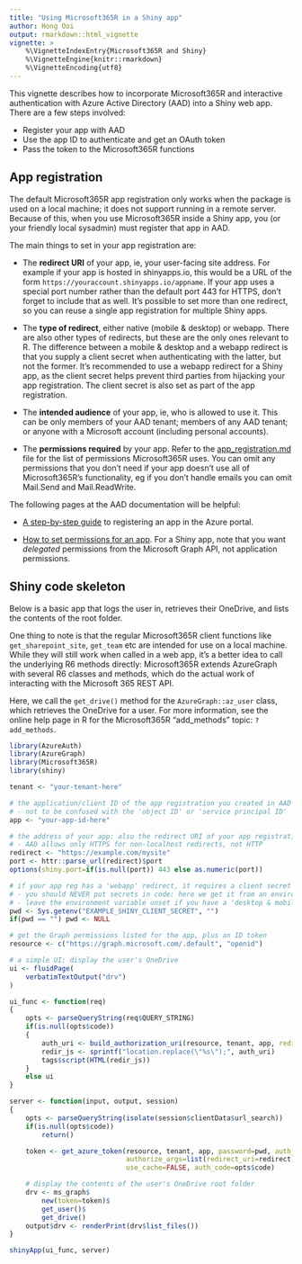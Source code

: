 ```yaml
---
title: "Using Microsoft365R in a Shiny app"
author: Hong Ooi
output: rmarkdown::html_vignette
vignette: >
    %\VignetteIndexEntry{Microsoft365R and Shiny}
    %\VignetteEngine{knitr::rmarkdown}
    %\VignetteEncoding{utf8}
---
```


This vignette describes how to incorporate Microsoft365R and interactive authentication with Azure Active Directory (AAD) into a Shiny web app. There are a few steps involved:

- Register your app with AAD
- Use the app ID to authenticate and get an OAuth token
- Pass the token to the Microsoft365R functions

## App registration

The default Microsoft365R app registration only works when the package is used on a local machine; it does not support running in a remote server. Because of this, when you use Microsoft365R inside a Shiny app, you (or your friendly local sysadmin) must register that app in AAD.

The main things to set in your app registration are:

- The **redirect URI** of your app, ie, your user-facing site address. For example if your app is hosted in shinyapps.io, this would be a URL of the form `https://youraccount.shinyapps.io/appname`. If your app uses a special port number rather than the default port 443 for HTTPS, don't forget to include that as well. It's possible to set more than one redirect, so you can reuse a single app registration for multiple Shiny apps.

- The **type of redirect**, either native (mobile & desktop) or webapp. There are also other types of redirects, but these are the only ones relevant to R. The difference between a mobile & desktop and a webapp redirect is that you supply a client secret when authenticating with the latter, but not the former. It's recommended to use a webapp redirect for a Shiny app, as the client secret helps prevent third parties from hijacking your app registration. The client secret is also set as part of the app registration.

- The **intended audience** of your app, ie, who is allowed to use it. This can be only members of your AAD tenant; members of any AAD tenant; or anyone with a Microsoft account (including personal accounts).

- The **permissions required** by your app. Refer to the [app_registration.md](https://github.com/Azure/Microsoft365R/blob/master/inst/app_registration.md) file for the list of permissions Microsoft365R uses. You can omit any permissions that you don't need if your app doesn't use all of Microsoft365R's functionality, eg if you don't handle emails you can omit Mail.Send and Mail.ReadWrite.

The following pages at the AAD documentation will be helpful:

- [A step-by-step guide](https://docs.microsoft.com/en-us/azure/active-directory/develop/quickstart-register-app) to registering an app in the Azure portal.

- [How to set permissions for an app](https://docs.microsoft.com/en-us/azure/active-directory/develop/quickstart-configure-app-access-web-apis). For a Shiny app, note that you want _delegated_ permissions from the Microsoft Graph API, not application permissions.

## Shiny code skeleton

Below is a basic app that logs the user in, retrieves their OneDrive, and lists the contents of the root folder.

One thing to note is that the regular Microsoft365R client functions like `get_sharepoint_site`, `get_team` etc are intended for use on a local machine. While they will still work when called in a web app, it's a better idea to call the underlying R6 methods directly: Microsoft365R extends AzureGraph with several R6 classes and methods, which do the actual work of interacting with the Microsoft 365 REST API.

Here, we call the `get_drive()` method for the `AzureGraph::az_user` class, which retrieves the OneDrive for a user. For more information, see the online help page in R for the Microsoft365R "add_methods" topic: `?add_methods`.

```r
library(AzureAuth)
library(AzureGraph)
library(Microsoft365R)
library(shiny)

tenant <- "your-tenant-here"

# the application/client ID of the app registration you created in AAD
# - not to be confused with the 'object ID' or 'service principal ID'
app <- "your-app-id-here"

# the address of your app: also the redirect URI of your app registration
# - AAD allows only HTTPS for non-localhost redirects, not HTTP
redirect <- "https://example.com/mysite"
port <- httr::parse_url(redirect)$port
options(shiny.port=if(is.null(port)) 443 else as.numeric(port))

# if your app reg has a 'webapp' redirect, it requires a client secret (password)
# - you should NEVER put secrets in code: here we get it from an environment variable
# - leave the environment variable unset if you have a 'desktop & mobile' redirect
pwd <- Sys.getenv("EXAMPLE_SHINY_CLIENT_SECRET", "")
if(pwd == "") pwd <- NULL

# get the Graph permissions listed for the app, plus an ID token
resource <- c("https://graph.microsoft.com/.default", "openid")

# a simple UI: display the user's OneDrive
ui <- fluidPage(
    verbatimTextOutput("drv")
)

ui_func <- function(req)
{
    opts <- parseQueryString(req$QUERY_STRING)
    if(is.null(opts$code))
    {
        auth_uri <- build_authorization_uri(resource, tenant, app, redirect_uri=redirect, version=2)
        redir_js <- sprintf("location.replace(\"%s\");", auth_uri)
        tags$script(HTML(redir_js))
    }
    else ui
}

server <- function(input, output, session)
{
    opts <- parseQueryString(isolate(session$clientData$url_search))
    if(is.null(opts$code))
        return()

    token <- get_azure_token(resource, tenant, app, password=pwd, auth_type="authorization_code",
                             authorize_args=list(redirect_uri=redirect), version=2,
                             use_cache=FALSE, auth_code=opts$code)

    # display the contents of the user's OneDrive root folder
    drv <- ms_graph$
        new(token=token)$
        get_user()$
        get_drive()
    output$drv <- renderPrint(drv$list_files())
}

shinyApp(ui_func, server)
```
